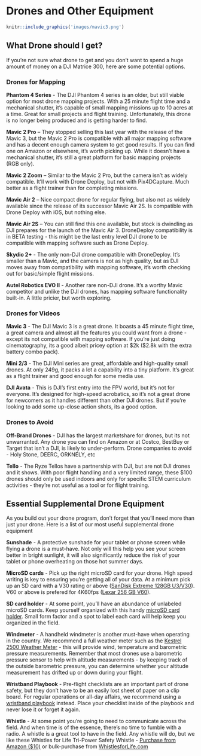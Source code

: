 # Drones and Other Equipment

```r
knitr::include_graphics('images/mavic3.png')
```

## What Drone should I get?

If you're not sure what drone to get and you don't want to spend a huge amount of money on a DJI Matrice 300, here are some potential options.

### Drones for Mapping

**Phantom 4 Series** - The DJI Phantom 4 series is an older, but still viable option for most drone mapping projects.  With a 25 minute flight time and a mechanical shutter, it's capable of small mapping missions up to 10 acres at a time.  Great for small projects and flight training. Unfortunately, this drone is no longer being produced and is getting harder to find.  

**Mavic 2 Pro** – They stopped selling this last year with the release of the Mavic 3, but the Mavic 2 Pro is compatible with all major mapping software and has a decent enough camera system to get good results.  If you can find one on Amazon or elsewhere, it’s worth picking up.  While it doesn't have a mechanical shutter, it's still a great platform for basic mapping projects (RGB only).

**Mavic 2 Zoom** – Similar to the Mavic 2 Pro, but the camera isn’t as widely compatible.  It’ll work with Drone Deploy, but not with Pix4DCapture. Much better as a flight trainer than for completing missions.

**Mavic Air 2** – Nice compact drone for regular flying, but also not as widely available since the release of its successor Mavic Air 2S. Is compatible with Drone Deploy with iOS, but nothing else.

**Mavic Air 2S** – You can still find this one available, but stock is dwindling as DJI prepares for the launch of the Mavic Air 3.  DroneDeploy compatibility is in BETA testing - this might be the last entry level DJI drone to be compatible with mapping software such as Drone Deploy.

**Skydio 2+** - The only non-DJI drone compatible with DroneDeploy.  It's smaller than a Mavic, and the camera is not as high quality, but as DJI moves away from compatibility with mapping software, it's worth checking out for basic/simple flight missions.

**Autel Robotics EVO II** - Another rare non-DJI drone. It's a worthy Mavic competitor and unlike the DJI drones, has mapping software functionality built-in.  A little pricier, but worth exploring.

### Drones for Videos

**Mavic 3** - The DJI Mavic 3 is a great drone. It boasts a 45 minute flight time, a great camera and almost all the features you could want from a drone - except its not compatible with mapping software.  If you're just doing cinematography, its a good albeit pricey option at \$2k (\$2.8k with the extra battery combo pack).

**Mini 2/3** - The DJI Mini series are great, affordable and high-quality small drones.  At only 249g, it packs a lot a capability into a tiny platform. It's great as a flight trainer and good enough for some media use.  

**DJI Avata** - This is DJI's first entry into the FPV world, but it's not for everyone.  It's designed for high-speed acrobatics, so it's not a great drone for newcomers as it handles different than other DJI drones. But if you're looking to add some up-close action shots, its a good option.

### Drones to Avoid

**Off-Brand Drones** - DJI has the largest marketshare for drones, but its not unwarranted.  Any drone you can find on Amazon or at Costco, BestBuy or Target that isn't a DJI, is likely to under-perform. Drone companies to avoid - Holy Stone, DEERC, ORKNELY, etc 

**Tello** - The Ryze Tellos have a partnership with DJI, but are not DJI drones and it shows.  With poor flight handling and a very limited range, these \$100 drones should only be used indoors and only for specific STEM curriculum activities - they're not useful as a tool or for flight training.

## Essential Supplemental Drone Equipment

As you build out your drone program, don't forget that you'll need more than just your drone.  Here is a list of our most useful supplemental drone equipment

**Sunshade** - A protective sunshade for your tablet or phone screen while flying a drone is a must-have.  Not only will this help you see your screen better in bright sunlight, it will also significantly reduce the risk of your tablet or phone overheating on those hot summer days.

**MicroSD cards** - Pick up the right microSD card for your drone.  High speed writing is key to ensuring you're getting all of your data.  At a minimum pick up an SD card with a V30 rating or above ([SanDisk Extreme 128GB U3/V30](https://www.amazon.com/SanDisk-Extreme-microSDXC-Memory-Adapter/dp/B07FCMKK5X?th=1)). V60 or above is prefered for 4K60fps ([Lexar 256 GB V60](https://www.amazon.com/Lexar-microSDXC-Professional-Adapter-Class10/dp/B09FJHMLC6/)).

**SD card holder** - At some point, you'll have an abundance of unlabeled microSD cards.  Keep yourself organized with this handy [microSD card holder](https://www.amazon.com/Holder-Storage-Organizer-Lightweight-Portable/dp/B07T6SWXK5/).  Small form factor and a spot to label each card will help keep you organized in the field. 

**Windmeter** - A handheld windmeter is another must-have when operating in the country.  We recommend a full weather meter such as the [Kestrel 2500 Weather Meter](https://kestrelmeters.com/collections/all-kestrel-meters/products/kestrel-2500-weather-meter) - this will provide wind, temperature and barometric pressure measurements.  Remember that most drones use a barometric pressure sensor to help with altitude measurements - by keeping track of the outside barometric pressure, you can determine whether your altitude measurement has drifted up or down during your flight.

**Wristband Playbook** - Pre-flight checklists are an important part of drone safety, but they don't have to be an easily lost sheet of paper on a clip board.  For regular operations or all-day affairs, we recommend using a [wristband playbook](https://www.amazon.com/dp/B01DJJW8QW) instead.  Place your checklist inside of the playbook and never lose it or forget it again.

**Whistle** - At some point you're going to need to communicate across the field. And when time is of the essence, there's no time to fumble with a radio.  A whistle is a great tool to have in the field. Any whistle will do, but we like these Whistles for Life Tri-Power Safety Whistle - [Purchase from Amazon ($10)](https://www.amazon.com/Whistles-Life-Tri-Power-Whistle-Snorkelers/dp/B004RRZIUO/) or bulk-purchase from [WhistlesforLife.com](https://whistlesforlife.com/)


